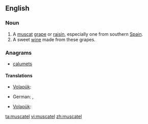 ==English==

===Noun===
{{en-noun}}

# A [[muscat]] [[grape]] or [[raisin]], especially one from southern [[Spain]].
# A sweet [[wine]] made from these grapes.

===Anagrams===
* [[calumets#English|calumets]]

====Translations====
{{rfc-level|Translations at L4+ not in L3 POS section|lang=en}}
{{trans-top|a muscat grape or raisin}}
* [[Volapük]]: {{qualifier|raisin}} {{t|vo|muskatäl}}
{{trans-mid}}
{{trans-bottom}}
{{trans-top|a sweet wine from muscat grapes}}
* German: {{t|de|Muskateller|m}}, {{t|de|Muskatellerwein|m}}
{{trans-mid}}
* [[Volapük]]: {{t|vo|muskatälavin}}
{{trans-bottom}}

[[ta:muscatel]]
[[vi:muscatel]]
[[zh:muscatel]]